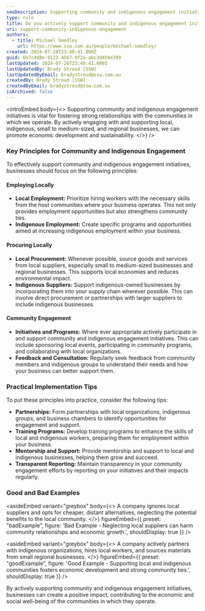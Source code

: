 ```yaml
---
seoDescription: Supporting community and indigenous engagement initiatives.
type: rule
title: Do you actively support community and indigenous engagement initiatives?
uri: support-community-indigenous-engagement
authors:
  - title: Michael Smedley
    url: https://www.ssw.com.au/people/michael-smedley/
created: 2024-07-28T23:40:41.000Z
guid: 6b7c4d8e-9123-4567-9f2a-abc3d456e789
lastUpdated: 2024-07-28T23:40:41.000Z
lastUpdatedBy: Brady Stroud [SSW]
lastUpdatedByEmail: bradystroud@ssw.com.au
createdBy: Brady Stroud [SSW]
createdByEmail: bradystroud@ssw.com.au
isArchived: false
---
```


<introEmbed
  body={<>
Supporting community and indigenous engagement initiatives is vital for fostering strong relationships with the communities in which we operate. By actively engaging with and supporting local, indigenous, small to medium-sized, and regional businesses, we can promote economic development and sustainability.
  </>}
/>
### Key Principles for Community and Indigenous Engagement

To effectively support community and indigenous engagement initiatives, businesses should focus on the following principles:

#### Employing Locally

* **Local Employment:** Prioritize hiring workers with the necessary skills from the host communities where your business operates. This not only provides employment opportunities but also strengthens community ties.
* **Indigenous Employment:** Create specific programs and opportunities aimed at increasing indigenous employment within your business.

#### Procuring Locally

* **Local Procurement:** Whenever possible, source goods and services from local suppliers, especially small to medium-sized businesses and regional businesses. This supports local economies and reduces environmental impact.
* **Indigenous Suppliers:** Support indigenous-owned businesses by incorporating them into your supply chain wherever possible. This can involve direct procurement or partnerships with larger suppliers to include indigenous businesses.

#### Community Engagement

* **Initiatives and Programs:** Where ever appropriate actively participate in and support community and indigenous engagement initiatives. This can include sponsoring local events, participating in community programs, and collaborating with local organizations.
* **Feedback and Consultation:** Regularly seek feedback from community members and indigenous groups to understand their needs and how your business can better support them.

### Practical Implementation Tips

To put these principles into practice, consider the following tips:

* **Partnerships:** Form partnerships with local organizations, indigenous groups, and business chambers to identify opportunities for engagement and support.
* **Training Programs:** Develop training programs to enhance the skills of local and indigenous workers, preparing them for employment within your business.
* **Mentorship and Support:** Provide mentorship and support to local and indigenous businesses, helping them grow and succeed.
* **Transparent Reporting:** Maintain transparency in your community engagement efforts by reporting on your initiatives and their impacts regularly.

### Good and Bad Examples

<asideEmbed
  variant="greybox"
  body={<>
    A company ignores local suppliers and opts for cheaper, distant alternatives, neglecting the potential benefits to the local community.
  </>}
  figureEmbed={{
    preset: "badExample",
    figure: 'Bad Example - Neglecting local suppliers can harm community relationships and economic growth.',
    shouldDisplay: true
  }}
/>

<asideEmbed
  variant="greybox"
  body={<>
    A company actively partners with indigenous organizations, hires local workers, and sources materials from small regional businesses.
  </>}
  figureEmbed={{
    preset: "goodExample",
    figure: 'Good Example - Supporting local and indigenous communities fosters economic development and strong community ties.',
    shouldDisplay: true
  }}
/>

By actively supporting community and indigenous engagement initiatives, businesses can create a positive impact, contributing to the economic and social well-being of the communities in which they operate.
